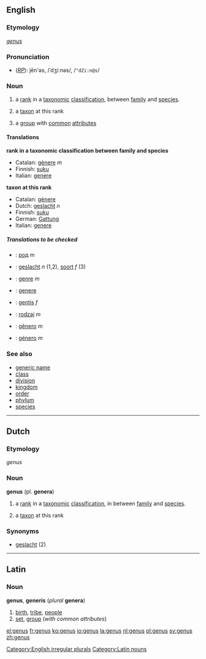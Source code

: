 ==English==

{{wikipedia}}
===Etymology===
{{L.}} ''[[genus#Latin|genus]]''
===Pronunciation===
*(''[[RP]]''): jēn'əs, /ˈdʒiːnəs/, /<tt>"dZi:n@s</tt>/

===Noun===
[[Category:English irregular plurals]]
{{en-noun|genus|genera}}

#{{taxonomy}} a [[rank]] in a [[taxonomic]] [[classification]], between [[family]] and [[species]].
#{{taxonomy}} a [[taxon]] at this rank
#a [[group]] with [[common]] [[attribute]]s

====Translations====

'''rank in a taxonomic classification between family and species'''
{{top}}
*Catalan: [[gènere]] ''m''
*Finnish: [[suku]]
*Italian: [[genere]] {{m}}
{{mid}}

{{bottom}}

'''taxon at this rank'''
{{top}}
*Catalan: [[gènere]]
*Dutch: [[geslacht]] ''n''
*Finnish: [[suku]]
*German: [[Gattung]] {{f}}
*Italian: [[genere]] {{m}}
{{mid}}

{{bottom}}
<!--
'''group with common attributes'''
{{top}}
{{mid}}
{{bottom}}
-->

=====Translations to be checked=====
<!--Remove this section once all of the translations below have been moved into
the tables above.-->
{{checktrans}}

*{{ttbc|Bulgarian}}: [[род]] ''m''
*{{ttbc|Dutch}}: [[geslacht]] ''n'' (1,2), [[soort]] ''f'' (3)
*{{ttbc|French}}: [[genre]] ''m''
*{{ttbc|Interlingua}}: [[genere]]
*{{ttbc|Lithuanian}}: [[gentis]] ''f''
*{{ttbc|Polish}}: [[rodzaj]] ''m''
*{{ttbc|Portuguese}}: [[gênero]] ''m''
*{{ttbc|Spanish}}: [[género]] ''m''

===See also===
*[[generic name]]
*[[class]]
*[[division]]
*[[kingdom]]
*[[order]]
*[[phylum]]
*[[species]]

----

==Dutch==
===Etymology===
{{L.}} ''genus''
===Noun===
'''genus''' (pl. '''genera''')
#{{botany}} a [[rank]] in a [[taxonomic]] [[classification]], in between [[family]] and [[species]].
#{{botany}} a [[taxon]] at this rank

===Synonyms===
* [[geslacht]] (2)
----
==Latin==
===Noun===
[[Category:Latin nouns]]
'''genus''', '''generis''' (''plural'' '''genera''')
# [[birth]], [[tribe]], [[people]]
# [[set]], [[group]] (''with common attributes'')

[[el:genus]]
[[fr:genus]]
[[ko:genus]]
[[io:genus]]
[[la:genus]]
[[nl:genus]]
[[pl:genus]]
[[sv:genus]]
[[zh:genus]]